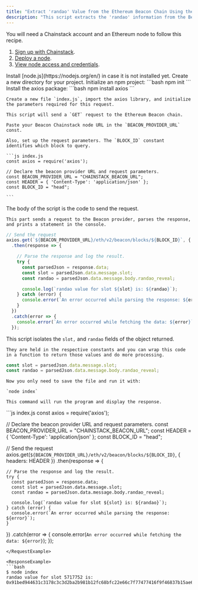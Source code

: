 ```yaml
---
title: "Extract 'randao' Value from the Ethereum Beacon Chain Using the Block Details Method"
description: "This script extracts the 'randao' information from the Beacon chain block details in JavaScript using the Axios package."
---
```


<AccordionGroup>
  <Accordion title="Prerequisites" >

  You will need a Chainstack account and an Ethereum node to follow this recipe.

  1. [Sign up with Chainstack](https://console.chainstack.com/user/account/create).
  2. [Deploy a node](https://docs.chainstack.com/docs/manage-your-networks#join-a-public-network).
  3. [View node access and credentials](https://docs.chainstack.com/docs/manage-your-node#view-node-access-and-credentials).

  </Accordion>
  <Accordion title="Environment setup">
    <Steps>
      <Step>
        Install [node.js](https://nodejs.org/en/) in case it is not installed yet.
      </Step>
      <Step>
        Create a new directory for your project.
      </Step>
      <Step>
        Initialize an npm project:
        ```bash
        npm init
        ```
      </Step>
      <Step>
        Install the axios package:
        ```bash
        npm install axios
        ```
      </Step>
    </Steps>
  </Accordion>

  <Accordion title="Import the package and set up the request details">

    Create a new file `index.js`, import the axios library, and initialize the parameters required for this request.

    This script will send a `GET` request to the Ethereum Beacon chain.

    Paste your Beacon Chainstack node URL in the `BEACON_PROVIDER_URL` const.

    Also, set up the request parameters. The `BLOCK_ID` constant identifies which block to query.

    ```js index.js
    const axios = require('axios');

    // Declare the beacon provider URL and request parameters.
    const BEACON_PROVIDER_URL = "CHAINSTACK_BEACON_URL";
    const HEADER = { 'Content-Type': 'application/json' };
    const BLOCK_ID = "head";

    ```
  </Accordion>

  <Accordion title="Send the request">
    The body of the script is the code to send the request.

    This part sends a request to the Beacon provider, parses the response, and prints a statement in the console.

```js index.js
// Send the request
axios.get(`${BEACON_PROVIDER_URL}/eth/v2/beacon/blocks/${BLOCK_ID}`, { headers: HEADER })
  .then(response => {

    // Parse the response and log the result.
    try {
      const parsedJson = response.data;
      const slot = parsedJson.data.message.slot;
      const randao = parsedJson.data.message.body.randao_reveal;

      console.log(`randao value for slot ${slot} is: ${randao}`);
    } catch (error) {
      console.error(`An error occurred while parsing the response: ${error}`);
    }
  })
  .catch(error => {
    console.error(`An error occurred while fetching the data: ${error}`);
  });
```
  </Accordion>

  <Accordion title="Slot and randao">

  This script isolates the `slot,` and `randao` fields of the object returned.

    They are held in the respective constants and you can wrap this code in a function to return those values and do more processing.
```js index.js
const slot = parsedJson.data.message.slot;
const randao = parsedJson.data.message.body.randao_reveal;
```
  </Accordion>

  <Accordion title="Run the script">

    Now you only need to save the file and run it with:

    `node index`

    This command will run the program and display the response.
  </Accordion>
</AccordionGroup>

<RequestExample>
```js index.js
const axios = require('axios');

// Declare the beacon provider URL and request parameters.
const BEACON_PROVIDER_URL = "CHAINSTACK_BEACON_URL";
const HEADER = { 'Content-Type': 'application/json' };
const BLOCK_ID = "head";

// Send the request
axios.get(`${BEACON_PROVIDER_URL}/eth/v2/beacon/blocks/${BLOCK_ID}`, { headers: HEADER })
  .then(response => {

    // Parse the response and log the result.
    try {
      const parsedJson = response.data;
      const slot = parsedJson.data.message.slot;
      const randao = parsedJson.data.message.body.randao_reveal;

      console.log(`randao value for slot ${slot} is: ${randao}`);
    } catch (error) {
      console.error(`An error occurred while parsing the response: ${error}`);
    }
  })
  .catch(error => {
    console.error(`An error occurred while fetching the data: ${error}`);
  });
```
</RequestExample>

<ResponseExample>
```bash
$ node index
randao value for slot 5717752 is:
0x91bed944631c3178c3c3d2ba2b981b12fc68bfc22e66c7f77477416f9f46837b15ae6cd6feb4347484c83e83751c7cab0bf93e39698eb61ab38fff51727a03a04ee1fa427162fc9539e647619be88b8bb0db37f7d241883371dca99fa049a2be
```
</ResponseExample>

